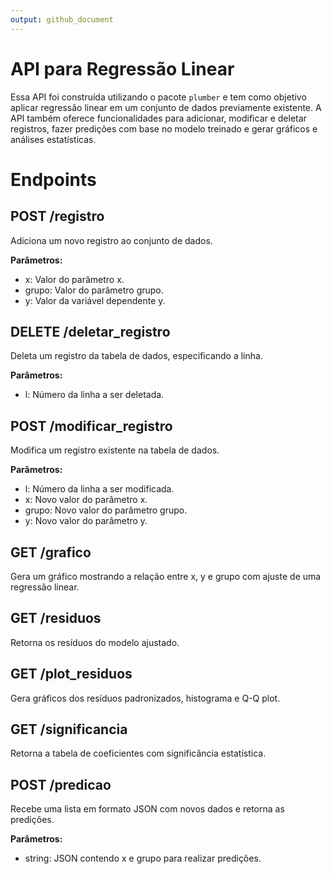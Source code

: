 ```yaml
---
output: github_document
---
```


# API para Regressão Linear

Essa API foi construída utilizando o pacote `plumber` e tem como objetivo aplicar regressão linear em um conjunto de dados previamente existente. A API também oferece funcionalidades para adicionar, modificar e deletar registros, fazer predições com base no modelo treinado e gerar gráficos e análises estatísticas.

# Endpoints

## POST /registro
Adiciona um novo registro ao conjunto de dados.

**Parâmetros:**

- x: Valor do parâmetro x.
- grupo: Valor do parâmetro grupo.
- y: Valor da variável dependente y.

## DELETE /deletar_registro
Deleta um registro da tabela de dados, especificando a linha.

**Parâmetros:**

- l: Número da linha a ser deletada.

## POST /modificar_registro
Modifica um registro existente na tabela de dados.

**Parâmetros:**

- l: Número da linha a ser modificada.
- x: Novo valor do parâmetro x.
- grupo: Novo valor do parâmetro grupo.
- y: Novo valor do parâmetro y.

## GET /grafico
Gera um gráfico mostrando a relação entre x, y e grupo com ajuste de uma regressão linear.

## GET /residuos
Retorna os resíduos do modelo ajustado.

## GET /plot_residuos
Gera gráficos dos resíduos padronizados, histograma e Q-Q plot.

## GET /significancia
Retorna a tabela de coeficientes com significância estatística.

## POST /predicao
Recebe uma lista em formato JSON com novos dados e retorna as predições.

**Parâmetros:**

- string: JSON contendo x e grupo para realizar predições.
